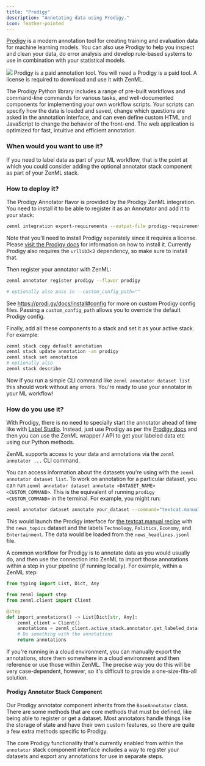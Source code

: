 ```yaml
---
title: "Prodigy"
description: "Annotating data using Prodigy."
icon: feather-pointed
---
```


[Prodigy](https://prodi.gy/) is a modern annotation tool for creating training and evaluation data for machine learning models. You can also use Prodigy to help you inspect and clean your data, do error analysis and develop rule-based systems to use in combination with your statistical models.

<Frame caption="Prodigy Annotator">
  <img src="/_assets/stack-components/stack-components-37.avif"/>
</Frame>

<Info>
    Prodigy is a paid annotation tool. You will need a Prodigy is a paid tool. A license is required to download and use it with ZenML.
</Info>

The Prodigy Python library includes a range of pre-built workflows and command-line commands for various tasks, and well-documented components for implementing your own workflow scripts. Your scripts can specify how the data is loaded and saved, change which questions are asked in the annotation interface, and can even define custom HTML and JavaScript to change the behavior of the front-end. The web application is optimized for fast, intuitive and efficient annotation.

### When would you want to use it?

If you need to label data as part of your ML workflow, that is the point at which you could consider adding the optional annotator stack component as part of your ZenML stack.

### How to deploy it?

The Prodigy Annotator flavor is provided by the Prodigy ZenML integration. You need to install it to be able to register it as an Annotator and add it to your stack:

```bash
zenml integration export-requirements --output-file prodigy-requirements.txt prodigy
```

Note that you'll need to install Prodigy separately since it requires a license. Please [visit the Prodigy docs](https://prodi.gy/docs/install) for information on how to install it. Currently Prodigy also requires the `urllib3<2` dependency, so make sure to install that.

Then register your annotator with ZenML:

```bash
zenml annotator register prodigy --flavor prodigy

# optionally also pass in --custom_config_path=""
```

See https://prodi.gy/docs/install#config for more on custom Prodigy config files. Passing a `custom_config_path` allows you to override the default Prodigy config.

Finally, add all these components to a stack and set it as your active stack. For example:

```bash
zenml stack copy default annotation
zenml stack update annotation -an prodigy
zenml stack set annotation
# optionally also
zenml stack describe
```

Now if you run a simple CLI command like `zenml annotator dataset list` this should work without any errors. You're ready to use your annotator in your ML workflow!

### How do you use it?

With Prodigy, there is no need to specially start the annotator ahead of time like with [Label Studio](v/0.66.0/stack-components/annotators/label-studio). Instead, just use Prodigy as per the [Prodigy docs](https://prodi.gy) and then you can use the ZenML wrapper / API to get your labeled data etc using our Python methods.

ZenML supports access to your data and annotations via the `zenml annotator ...` CLI command.

You can access information about the datasets you're using with the `zenml annotator dataset list`. To work on annotation for a particular dataset, you can run `zenml annotator dataset annotate <DATASET_NAME> <CUSTOM_COMMAND>`. This is the equivalent of running `prodigy <CUSTOM_COMMAND>` in the terminal. For example, you might run:



```bash
zenml annotator dataset annotate your_dataset --command="textcat.manual news_topics ./news_headlines.jsonl --label Technology,Politics,Economy,Entertainment"
```

This would launch the Prodigy interface for [the textcat.manual recipe](https://prodi.gy/docs/recipes#textcat-manual) with the `news_topics` dataset and the labels `Technology`, `Politics`, `Economy`, and `Entertainment`. The data would be loaded from the `news_headlines.jsonl` file.

A common workflow for Prodigy is to annotate data as you would usually do, and then use the connection into ZenML to import those annotations within a step in your pipeline (if running locally). For example, within a ZenML step:

```py
from typing import List, Dict, Any

from zenml import step
from zenml.client import Client

@step
def import_annotations() -> List[Dict[str, Any]:
    zenml_client = Client()
    annotations = zenml_client.active_stack.annotator.get_labeled_data(dataset_name="my_dataset")
    # Do something with the annotations
    return annotations
```

If you're running in a cloud environment, you can manually export the annotations, store them somewhere in a cloud environment and then reference or use those within ZenML. The precise way you do this will be very case-dependent, however, so it's difficult to provide a one-size-fits-all solution.

#### Prodigy Annotator Stack Component

Our Prodigy annotator component inherits from the `BaseAnnotator` class. There are some methods that are core methods that must be defined, like being able to register or get a dataset. Most annotators handle things like the storage of state and have their own custom features, so there are quite a few extra methods specific to Prodigy.

The core Prodigy functionality that's currently enabled from within the `annotator` stack component interface includes a way to register your datasets and export any annotations for use in separate steps.

